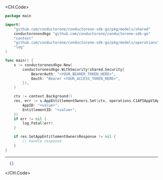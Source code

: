 
<CH.Code>
```go Set.go
package main

import(
	"github.com/conductorone/conductorone-sdk-go/pkg/models/shared"
	conductoronesdkgo "github.com/conductorone/conductorone-sdk-go"
	"context"
	"github.com/conductorone/conductorone-sdk-go/pkg/models/operations"
	"log"
)

func main() {
    s := conductoronesdkgo.New(
        conductoronesdkgo.WithSecurity(shared.Security{
            BearerAuth: "<YOUR_BEARER_TOKEN_HERE>",
            Oauth: "Bearer <YOUR_ACCESS_TOKEN_HERE>",
        }),
    )

    ctx := context.Background()
    res, err := s.AppEntitlementOwners.Set(ctx, operations.C1APIAppV1AppEntitlementOwnersSetRequest{
        AppID: "<value>",
        EntitlementID: "<value>",
    })
    if err != nil {
        log.Fatal(err)
    }

    if res.SetAppEntitlementOwnersResponse != nil {
        // handle response
    }
}
```
---

```json Example Response
  {}
```
</CH.Code>
